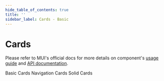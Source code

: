 ```yaml
---
hide_table_of_contents: true
title: ''
sidebar_label: Cards - Basic
---
```




<h1 className='!m-0'>Cards</h1>

Please refer to MUI's official docs for more details on component's [usage guide](https://mui.com/material-ui/react-card/) and [API documentation](https://mui.com/material-ui/react-card/#api).

<Grid container spacing={6}>
  <Grid item xs={12}>
    <Typography variant='h3'>Basic Cards</Typography>
    <Divider />
  </Grid>
  <Grid item xs={12} sm={6} md={4}>
    <CardInfluencingInfluencerWithImg />
  </Grid>
  <Grid item xs={12} sm={6} md={4}>
    <CardUser />
  </Grid>
  <Grid item xs={12} sm={6} md={4}>
    <CardWithCollapse />
  </Grid>
  <Grid item xs={12} sm={6}>
    <CardMobile />
  </Grid>
  <Grid item xs={12} sm={6}>
    <CardHorizontalRatings />
  </Grid>
  <Grid item xs={12} sm={6} md={4}>
    <CardWatch />
  </Grid>
  <Grid item xs={12} md={8}>
    <CardLifetimeMembership />
  </Grid>
  <Grid item xs={12} sm={6} md={4}>
    <CardInfluencingInfluencer />
  </Grid>
  <Grid item xs={12} sm={6} md={4}>
    <CardVerticalRatings />
  </Grid>
  <Grid item xs={12} sm={6} md={4}>
    <CardSupport />
  </Grid>
  <Grid item xs={12}>
    <Typography variant='h3'>Navigation Cards</Typography>
    <Divider />
  </Grid>
  <Grid item xs={12} md={6}>
    <CardWithTabs />
  </Grid>
  <Grid item xs={12} md={6}>
    <CardWithTabsCenter />
  </Grid>
  <Grid item xs={12}>
    <Typography variant='h3'>Solid Cards</Typography>
    <Divider />
  </Grid>
  <Grid item xs={12} sm={6} md={4}>
    <CardTwitter />
  </Grid>
  <Grid item xs={12} sm={6} md={4}>
    <CardFacebook />
  </Grid>
  <Grid item xs={12} sm={6} md={4}>
    <CardLinkedIn />
  </Grid>
</Grid>
